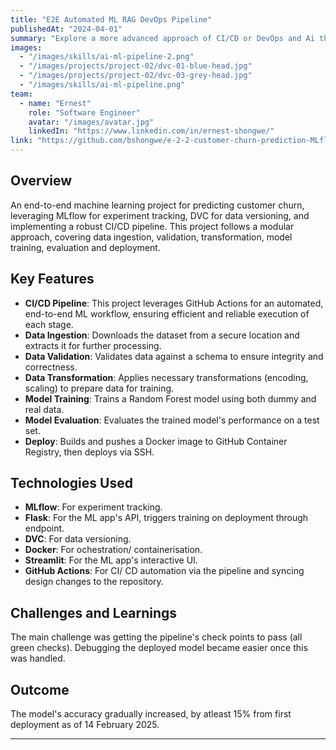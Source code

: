 ```yaml
---
title: "E2E Automated ML RAG DevOps Pipeline"
publishedAt: "2024-04-01"
summary: "Explore a more advanced approach of CI/CD or DevOps and Ai through this app's ML pipeline."
images:
  - "/images/skills/ai-ml-pipeline-2.png"
  - "/images/projects/project-02/dvc-01-blue-head.jpg"
  - "/images/projects/project-02/dvc-03-grey-head.jpg"
  - "/images/skills/ai-ml-pipeline.png"
team:
  - name: "Ernest"
    role: "Software Engineer"
    avatar: "/images/avatar.jpg"
    linkedIn: "https://www.linkedin.com/in/ernest-shongwe/"
link: "https://github.com/bshongwe/e-2-2-customer-churn-prediction-MLflow-DVC"
---
```


## Overview

An end-to-end machine learning project for predicting customer churn, leveraging MLflow for experiment tracking, DVC for data versioning, and implementing a robust CI/CD pipeline. This project follows a modular approach, covering data ingestion, validation, transformation, model training, evaluation and deployment.

## Key Features

- **CI/CD Pipeline**: This project leverages GitHub Actions for an automated, end-to-end ML workflow, ensuring efficient and reliable execution of each stage.
- **Data Ingestion**: Downloads the dataset from a secure location and extracts it for further processing.
- **Data Validation**: Validates data against a schema to ensure integrity and correctness.
- **Data Transformation**: Applies necessary transformations (encoding, scaling) to prepare data for training.
- **Model Training**: Trains a Random Forest model using both dummy and real data.
- **Model Evaluation**: Evaluates the trained model's performance on a test set.
- **Deploy**: Builds and pushes a Docker image to GitHub Container Registry, then deploys via SSH.

## Technologies Used

- **MLflow**: For experiment tracking.
- **Flask**: For the ML app's API, triggers training on deployment through endpoint.
- **DVC**: For data versioning.
- **Docker**: For ochestration/ containerisation.
- **Streamlit**: For the ML app's interactive UI.
- **GitHub Actions**: For CI/ CD automation via the pipeline and syncing design changes to the repository.

## Challenges and Learnings

The main challenge was getting the pipeline's check points to pass (all green checks). Debugging the deployed model became easier once this was handled.

## Outcome

The model's accuracy gradually increased, by atleast 15% from first deployment as of 14 February 2025.

---
